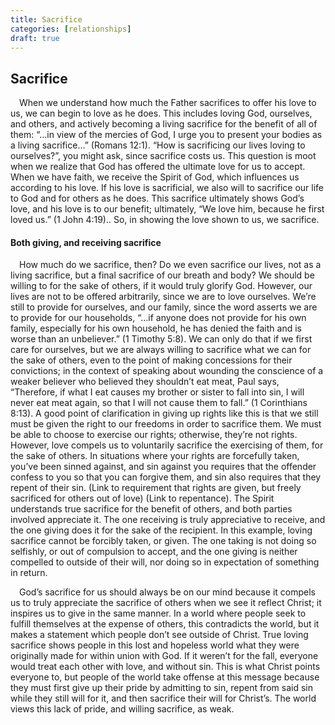 ---
title: Sacrifice
categories: [relationships]
draft: true
---
<!-- date: -->

## Sacrifice
&emsp;When we understand how much the Father sacrifices to offer his love to us, we can begin to love as he does. This includes loving God, ourselves, and others, and actively becoming a living sacrifice for the benefit of all of them: "...in view of the mercies of God, I urge you to present your bodies as a living sacrifice..." (Romans 12:1). "How is sacrificing our lives loving to ourselves?", you might ask, since sacrifice costs us. This question is moot when we realize that God has offered the ultimate love for us to accept. When we have faith, we receive the Spirit of God, which influences us according to his love. If his love is sacrificial, we also will to sacrifice our life to God and for others as he does. This sacrifice ultimately shows God's love, and his love is to our benefit; ultimately, <r r="1 John 4 19">"We love him, because he first loved us." (1 John 4:19).</r>. So, in showing the love shown to us, we sacrifice.


#### Both giving, and receiving sacrifice
&emsp;How much do we sacrifice, then? Do we even sacrifice our lives, not as a living sacrifice, but a final sacrifice of our breath and body? We should be willing to for the sake of others, if it would truly glorify God. However, our lives are not to be offered arbitrarily, since we are to love ourselves. We're still to provide for ourselves, and our family, since the word asserts we are to provide for our households, "...if anyone does not provide for his own family, especially for his own household, he has denied the faith and is worse than an unbeliever." (1 Timothy 5:8). We can only do that if we first care for ourselves, but we are always willing to sacrifice what we can for the sake of others, even to the point of making concessions for their convictions; in the context of speaking about wounding the conscience of a weaker believer who believed they shouldn't eat meat, Paul says, "Therefore, if what I eat causes my brother or sister to fall into sin, I will never eat meat again, so that I will not cause them to fall." (1 Corinthians 8:13). A good point of clarification in giving up rights like this is that we still must be given the right to our freedoms in order to sacrifice them. We must be able to choose to exercise our rights; otherwise, they're not rights. However, love compels us to voluntarily sacrifice the exercising of them, for the sake of others. In situations where your rights are forcefully taken, you've been sinned against, and sin against you requires that the offender confess to you so that you can forgive them, and sin also requires that they repent of their sin. <a>(Link to requirement that rights are given, but freely sacrificed for others out of love) (Link to repentance)</a>. The Spirit understands true sacrifice for the benefit of others, and both parties involved appreciate it. The one receiving is truly appreciative to receive, and the one giving does it for the sake of the recipient. In this example, loving sacrifice cannot be forcibly taken, or given. The one taking is not doing so selfishly, or out of compulsion to accept, and the one giving is neither compelled to outside of their will, nor doing so in expectation of something in return.

&emsp;God's sacrifice for us should always be on our mind because it compels us to truly appreciate the sacrifice of others when we see it reflect Christ; it inspires us to give in the same manner. In a world where people seek to fulfill themselves at the expense of others, this contradicts the world, but it makes a statement which people don't see outside of Christ. True loving sacrifice shows people in this lost and hopeless world what they were originally made for within union with God. If it weren't for the fall, everyone would treat each other with love, and without sin. This is what Christ points everyone to, but people of the world take offense at this message because they must first give up their pride by admitting to sin, repent from said sin while they still will for it, and then sacrifice their will for Christ's. The world views this lack of pride, and willing sacrifice, as weak.
